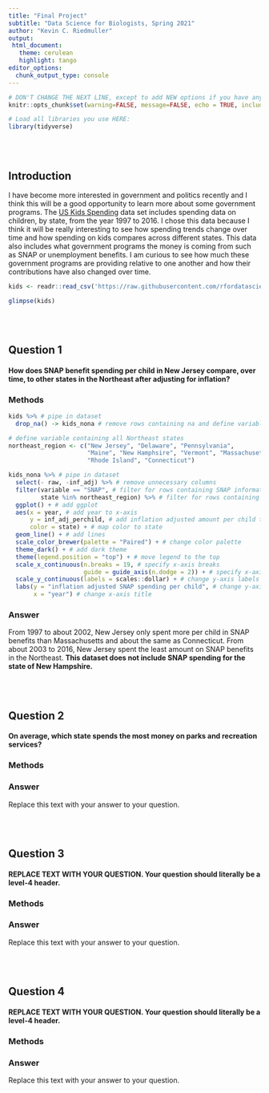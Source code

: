 ```yaml
---
title: "Final Project"
subtitle: "Data Science for Biologists, Spring 2021"
author: "Kevin C. Riedmuller"
output:
 html_document:
   theme: cerulean
   highlight: tango
editor_options: 
  chunk_output_type: console
---
```


```r
# DON'T CHANGE THE NEXT LINE, except to add NEW options if you have any.
knitr::opts_chunk$set(warning=FALSE, message=FALSE, echo = TRUE, include = TRUE)

# Load all libraries you use HERE:
library(tidyverse)
```

<br><br>

## Introduction
I have become more interested in government and politics recently and I think this will be a good opportunity to learn more about some government programs. The [US Kids Spending](https://github.com/rfordatascience/tidytuesday/blob/master/data/2020/2020-09-15/readme.md) data set includes spending data on children, by state, from the year 1997 to 2016. I chose this data because I think it will be really interesting to see how spending trends change over time and how spending on kids compares across different states. This data also includes what government programs the money is coming from such as SNAP or unemployment benefits. I am curious to see how much these government programs are providing relative to one another and how their contributions have also changed over time. 

```r
kids <- readr::read_csv('https://raw.githubusercontent.com/rfordatascience/tidytuesday/master/data/2020/2020-09-15/kids.csv')

glimpse(kids)
```

<br><br>

## Question 1

#### How does SNAP benefit spending per child in New Jersey compare, over time, to other states in the Northeast after adjusting for inflation?

### Methods
```r
kids %>% # pipe in dataset
  drop_na() -> kids_nona # remove rows containing na and define variable

# define variable containing all Northeast states
northeast_region <- c("New Jersey", "Delaware", "Pennsylvania",
                      "Maine", "New Hamphsire", "Vermont", "Massachusetts",
                      "Rhode Island", "Connecticut") 

kids_nona %>% # pipe in dataset
  select(- raw, -inf_adj) %>% # remove unnecessary columns
  filter(variable == "SNAP", # filter for rows containing SNAP information
         state %in% northeast_region) %>% # filter for rows containing Northeast states 
  ggplot() + # add ggplot
  aes(x = year, # add year to x-axis
      y = inf_adj_perchild, # add inflation adjusted amount per child to y-axis
      color = state) + # map color to state
  geom_line() + # add lines
  scale_color_brewer(palette = "Paired") + # change color palette
  theme_dark() + # add dark theme
  theme(legend.position = "top") + # move legend to the top
  scale_x_continuous(n.breaks = 19, # specify x-axis breaks
                     guide = guide_axis(n.dodge = 2)) + # specify x-axis label locations
  scale_y_continuous(labels = scales::dollar) + # change y-axis labels to dollar amounts
  labs(y = "inflation adjusted SNAP spending per child", # change y-axis title
       x = "year") # change x-axis title
```

### Answer

From 1997 to about 2002, New Jersey only spent more per child in SNAP benefits than Massachusetts and about the same as Connecticut. From about 2003 to 2016, New Jersey spent the least amount on  SNAP benefits in the Northeast. **This dataset does not include SNAP spending for the state of New Hampshire.**


<br><br>

## Question 2

#### On average, which state spends the most money on parks and recreation services?

### Methods

### Answer

Replace this text with your answer to your question.

<br><br>

## Question 3

#### REPLACE TEXT WITH YOUR QUESTION. Your question should literally be a level-4 header.

### Methods

### Answer

Replace this text with your answer to your question.


<br><br>

## Question 4

#### REPLACE TEXT WITH YOUR QUESTION. Your question should literally be a level-4 header.

### Methods

### Answer

Replace this text with your answer to your question.
